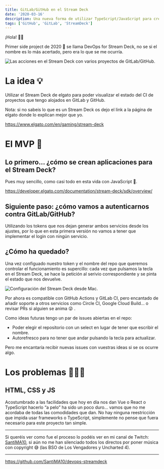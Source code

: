 ```yaml
---
title: GitLab/GitHub en el Stream Deck
date: '2020-03-16'
description: Una nueva forma de utilizar TypeScript/JavaScript para crear aplicaciones en el lado del servidor más seguras.
tags: ['GitHub', 'GitLab', 'StreamDeck']
---
```


¡Hola! 👋🏻

Primer side project de 2020 🚀 se llama DevOps for Stream Deck, no se si el nombre es lo más acertado, pero era lo que se me ocurría.

![Las acciones en el Stream Deck con varios proyectos de GitLab/GitHub.](/img/gitlab-github-streamdeck.png 'Las acciones en el Stream Deck con varios proyectos de GitLab/GitHub.')

# La idea 💡

Utilizar el Stream Deck de elgato para poder visualizar el estado del CI de proyectos que tengo alojados en GitLab y GitHub.

Nota: si no sabeis lo que es un Stream Deck os dejo el link a la página de elgato donde lo explican mejor que yo.

https://www.elgato.com/en/gaming/stream-deck

# El MVP 🚀

## Lo primero… ¿cómo se crean aplicaciones para el Stream Deck?

Pues muy sencillo, como casi todo en esta vida con JavaScript 🥳.

https://developer.elgato.com/documentation/stream-deck/sdk/overview/

## Siguiente paso: ¿cómo vamos a autenticarnos contra GitLab/GitHub?

Utilizando los tokens que nos dejan generar ambos servicios desde los ajustes, por lo que en esta primera versión no vamos a tener que implementar el login con ningún servicio.

## ¿Cómo ha quedado?

Una vez configuado nuestro token y el nombre del repo que queremos controlar el funcionamiento es supercillo: cada vez que pulsamos la tecla en el Stream Deck, se hace la petición al serivio correspondiente y se pinta el estado que nos devuelve.

![Configuración del Stream Deck desde Mac.](/img/gitlab-github-streamdeck-config.png 'Configuración del Stream Deck desde Mac.')

Por ahora es compatible con GitHub Actions y GitLab CI, pero encantado de añadir soporte a otros servicios como Circle CI, Google Cloud Build… o revisar PRs si alguien se anima 😜 .

Como ideas futuras tengo un par de issues abiertas en el repo:

- Poder elegir el repositorio con un select en lugar de tener que escribir el nombre.
- Autorefresco para no tener que andar pulsando la tecla para actualizar.

Pero me encantaría recibir nuevas issues con vuestras ideas si se os ocurre algo.

# Los problemas 🤦🏻‍♂️

## HTML, CSS y JS

Acostumbrado a las facilidades que hoy en día nos dan Vue o React o TypeScript hacerlo “a pelo” ha sido un poco duro… vamos que no me acordaba de todas las comodidades que dan.
No hay ninguna reestricción que impida usar frameworks o TypeScript, simplemente no pense que fuera necesario para este proyecto tan simple.

---

Si queréis ver como fue el proceso lo podéis ver en mi canal de Twitch: [SantiMA10](https://twitch.tv/SantiMA10), si aún no me han silenciado todos los directos por poner música con copyright 😅 (las BSO de Los Vengadores y Uncharted 4).

---

https://github.com/SantiMA10/devops-streamdeck
